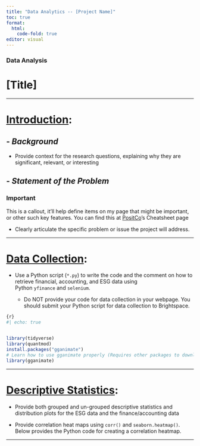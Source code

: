 ```yaml
---
title: "Data Analytics -- [Project Name]"
toc: true
format: 
  html:
    code-fold: true
editor: visual
---
```


### Data Analysis

# \[Title\]

------------------------------------------------------------------------

# [Introduction]{.underline}:

## - *Background*

-   Provide context for the research questions, explaining why they are significant, relevant, or interesting

## - *Statement of the Problem*

::: callout-important
### Important

This is a callout, it'll help define items on my page that might be important, or other such key features. You can find this at [PositCo](https://rstudio.github.io/cheatsheets/html/quarto.html?_gl=1r8o89c_gaMTM5Njc3MjgwMy4xNzM3OTkxNDY4_ga_2C0WZ1JHG0*MTczNzk5MTQ2OC4xLjEuMTczNzk5MTUzMC4wLjAuMA..)'s Cheatsheet page
:::

-   Clearly articulate the specific problem or issue the project will address.

------------------------------------------------------------------------

# [Data Collection]{.underline}:

-   Use a Python script (`*.py`) to write the code and the comment on how to retrieve financial, accounting, and ESG data using Python `yfinance` and `selenium`.

    -   Do NOT provide your code for data collection in your webpage. You should submit your Python script for data collection to Brightspace.

``` r
{r}
#| echo: true


library(tidyverse)
library(quantmod)
install.packages("gganimate")
# Learn how to use gganimate properly (Requires other packages to download the jpeg files that makes the slides flush)
library(gganimate)
```

------------------------------------------------------------------------

# [Descriptive Statistics]{.underline}:

-   Provide both grouped and un-grouped descriptive statistics and distribution plots for the ESG data and the finance/accounting data

-   Provide correlation heat maps using `corr()` and `seaborn.heatmap()`. Below provides the Python code for creating a correlation heatmap.

------------------------------------------------------------------------
